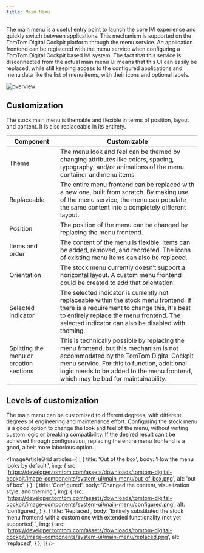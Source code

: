 ```yaml
---
title: Main Menu
---
```


The main menu is a useful entry point to launch the core IVI experience and quickly switch between
applications. This mechanism is supported on the TomTom Digital Cockpit platform through the
menu service. An application frontend can be registered with the menu service when configuring a
TomTom Digital Cockpit based IVI system. The fact that this service is disconnected from the actual
main menu UI means that this UI can easily be replaced, while still keeping access to the configured
applications and menu data like the list of menu items, with their icons and optional labels.

![overview](images/main-menu/overview.png)

## Customization

The stock main menu is themable and flexible in terms of position, layout and content. It is also
replaceable in its entirety.

| Component     | Customizable  |
| ------------- | ------------- |
| Theme | The menu look and feel can be themed by changing attributes like colors, spacing, typography, and/or animations of the menu container and menu items. |
| Replaceable | The entire menu frontend can be replaced with a new one, built from scratch. By making use of the menu service, the menu can populate the same content into a completely different layout. |
| Position | The position of the menu can be changed by replacing the menu frontend. |
| Items and order | The content of the menu is flexible: items can be added, removed, and reordered. The icons of existing menu items can also be replaced. |
| Orientation | The stock menu currently doesn’t support a horizontal layout. A custom menu frontend could be created to add that orientation. |
| Selected indicator | The selected indicator is currently not replaceable within the stock menu frontend. If there is a requirement to change this, it's best to entirely replace the menu frontend. The selected indicator can also be disabled with theming. |
| Splitting the menu or creation sections | This is technically possible by replacing the menu frontend, but this mechanism is not accommodated by the TomTom Digital Cockpit menu service. For this to function, additional logic needs to be added to the menu frontend, which may be bad for maintainability. |

## Levels of customization

The main menu can be customized to different degrees, with different degrees of
engineering and maintenance effort. Configuring the stock menu is a good option to change the look
and feel of the menu, without writing custom logic or breaking compatibility. If the
desired result can’t be achieved through configuration, replacing the entire menu frontend is a
good, albeit more laborious option.

<ImageArticleGrid articles={
 [
   {
     title: 'Out of the box',
     body: 'How the menu looks by default.',
     img: {
       src: 'https://developer.tomtom.com/assets/downloads/tomtom-digital-cockpit/image-components/system-ui/main-menu/out-of-box.png',
       alt: 'out of box',
     }
   },
  {
     title: 'Configured',
     body: 'Changed the content, visualization style, and theming.',
     img: {
       src: 'https://developer.tomtom.com/assets/downloads/tomtom-digital-cockpit/image-components/system-ui/main-menu/configured.png',
       alt: 'configured',
     }
   },
  {
     title: 'Replaced',
     body: 'Entirely substituted the stock menu frontend with a custom one with extended functionality (not yet supported).',
     img: {
       src: 'https://developer.tomtom.com/assets/downloads/tomtom-digital-cockpit/image-components/system-ui/main-menu/replaced.png',
       alt: 'replaced',
     }
   },
 ]}
/>
